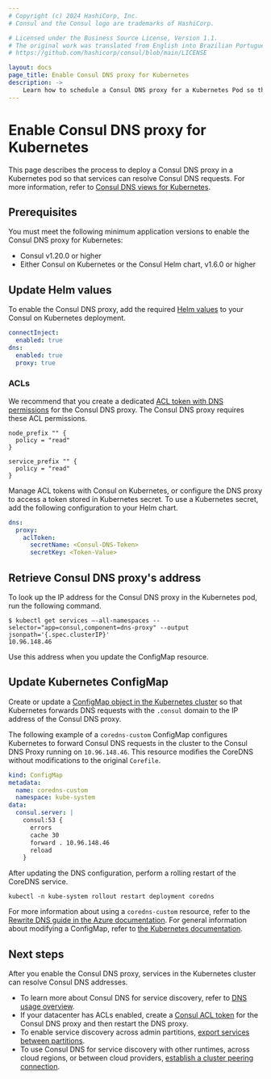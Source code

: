 ```yaml
---
# Copyright (c) 2024 HashiCorp, Inc.
# Consul and the Consul logo are trademarks of HashiCorp.

# Licensed under the Business Source License, Version 1.1.
# The original work was translated from English into Brazilian Portuguese.
# https://github.com/hashicorp/consul/blob/main/LICENSE

layout: docs
page_title: Enable Consul DNS proxy for Kubernetes
description: ->
    Learn how to schedule a Consul DNS proxy for a Kubernetes Pod so that your services can return Consul DNS results for service discovery.
---
```


# Enable Consul DNS proxy for Kubernetes

This page describes the process to deploy a Consul DNS proxy in a Kubernetes pod so that services can resolve Consul DNS requests. For more information, refer to [Consul DNS views for Kubernetes](/consul/docs/manage/dns/views).

## Prerequisites

You must meet the following minimum application versions to enable the Consul DNS proxy for Kubernetes:

- Consul v1.20.0 or higher
- Either Consul on Kubernetes or the Consul Helm chart, v1.6.0 or higher

## Update Helm values

To enable the Consul DNS proxy, add the required [Helm values](/consul/docs/reference/k8s/helm) to your Consul on Kubernetes deployment.

```yaml
connectInject:
  enabled: true
dns:
  enabled: true
  proxy: true
```

### ACLs

We recommend that you create a dedicated [ACL token with DNS
permissions](/consul/docs/secure/acl/token/dns) for the Consul DNS proxy. The
Consul DNS proxy requires these ACL permissions.

```hcl
node_prefix "" {
  policy = "read"
}

service_prefix "" {
  policy = "read"
}
```

Manage ACL tokens with Consul on Kubernetes, or configure the DNS proxy to
access a token stored in Kubernetes secret. To use a Kubernetes secret, add the
following configuration to your Helm chart.

```yaml
dns:
  proxy:
    aclToken:
      secretName: <Consul-DNS-Token>
      secretKey: <Token-Value>
```

## Retrieve Consul DNS proxy's address

To look up the IP address for the Consul DNS proxy in the Kubernetes pod, run the following command.

```shell-session
$ kubectl get services –-all-namespaces --selector="app=consul,component=dns-proxy" --output jsonpath='{.spec.clusterIP}'
10.96.148.46
```

Use this address when you update the ConfigMap resource.

## Update Kubernetes ConfigMap

Create or update a [ConfigMap object in the Kubernetes cluster](https://kubernetes.io/docs/concepts/configuration/configmap/) so that Kubernetes forwards DNS requests with the `.consul` domain to the IP address of the Consul DNS proxy.

The following example of a `coredns-custom` ConfigMap configures Kubernetes to forward Consul DNS requests in the cluster to the Consul DNS Proxy running on `10.96.148.46`. This resource modifies the CoreDNS without modifications to the original `Corefile`.

```yaml
kind: ConfigMap
metadata:
  name: coredns-custom
  namespace: kube-system
data:
  consul.server: |
    consul:53 {
      errors
      cache 30
      forward . 10.96.148.46
      reload
    }
```

After updating the DNS configuration, perform a rolling restart of the CoreDNS service.

```shell-session
kubectl -n kube-system rollout restart deployment coredns
```

For more information about using a `coredns-custom` resource, refer to the [Rewrite DNS guide in the Azure documentation](https://learn.microsoft.com/en-us/azure/aks/coredns-custom#rewrite-dns). For general information about modifying a ConfigMap, refer to [the Kubernetes documentation](https://kubernetes.io/docs/tasks/administer-cluster/dns-custom-nameservers/#coredns).

## Next steps

After you enable the Consul DNS proxy, services in the Kubernetes cluster can resolve Consul DNS addresses.

- To learn more about Consul DNS for service discovery, refer to [DNS usage overview](/consul/docs/discover/dns).
- If your datacenter has ACLs enabled, create a [Consul ACL token](/consul/docs/secure/acl/token) for the Consul DNS proxy and then restart the DNS proxy.
- To enable service discovery across admin partitions, [export services between partitions](/consul/docs/reference/config-entry/exported-services).
- To use Consul DNS for service discovery with other runtimes, across cloud regions, or between cloud providers, [establish a cluster peering connection](/consul/docs/east-west/cluster-peering/establish/k8s).
